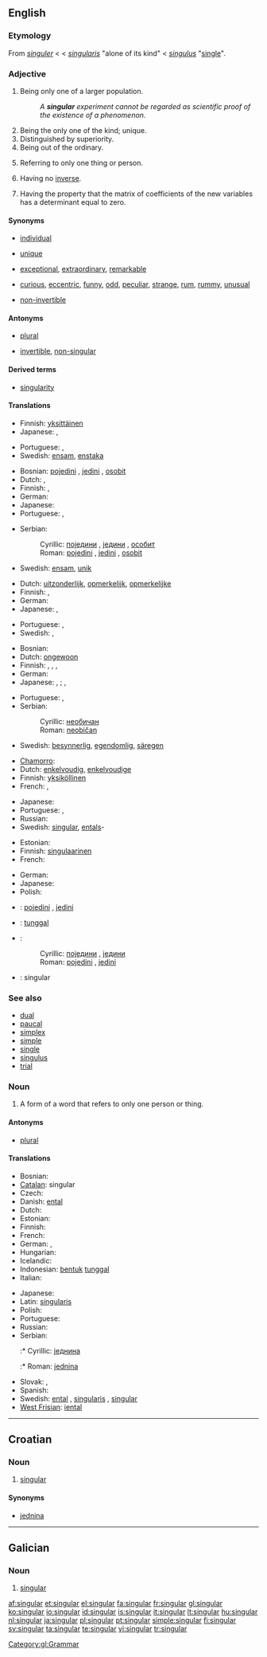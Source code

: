 ==English==

===Etymology===
From {{ME.}} ''[[singuler]]'' < {{OF.}} < {{L.}} ''[[singularis]]'' "alone of its kind" < {{L.}} ''[[singulus]]'' "[[single]]".

===Adjective===
{{en-adj}}

# Being only one of a larger population.
#: ''A '''singular''' experiment cannot be regarded as scientific proof of the existence of a phenomenon.''
# Being the only one of the kind; unique.
# Distinguished by superiority.
# Being out of the ordinary.
# {{grammar}} Referring to only one thing or person.
# {{context|linearalg|of matrix}} Having no [[inverse]].
# {{context|linearalg|of transformation}} Having the property that the matrix of coefficients of the new variables has a determinant equal to zero.

====Synonyms====
* {{sense|being only one}} [[individual]]
* {{sense|being the only one of a kind}} [[unique]]
* {{sense|distinguished by superiority}} [[exceptional]], [[extraordinary]], [[remarkable]]
* {{sense|being out of the ordinary}} [[curious]], [[eccentric]], [[funny]], [[odd]], [[peculiar]], [[strange]], [[rum]], [[rummy]], [[unusual]]
* {{sense|linear algebra: of matrix: having no inverse}} [[non-invertible]]

====Antonyms====
* {{sense|grammar: referring to only one thing}} [[plural]]
* {{sense|linear algebra: of matrix: having no inverse}} [[invertible]], [[non-singular]]

====Derived terms====
* [[singularity]]

====Translations====
{{trans-top|being only one of larger population}}
* Finnish: [[yksittäinen]]
* Japanese: {{t-|ja|唯一|tr=yuiitsu|sc=Jpan}}, {{t-|ja|無二|tr=muni|sc=Jpan}}
{{trans-mid}}
* Portuguese: {{t+|pt|único}}, {{t+|pt|simples}}
* Swedish: [[ensam]], [[enstaka]]
{{trans-bottom}}

{{trans-top|being the only one of a kind}}
* Bosnian: [[pojedini]] {{m}}, [[jedini]] {{m}}, [[osobit]] {{m}}
* Dutch: {{t+|nl|enig}}, {{t+|nl|enige}}
* Finnish: {{t+|fi|ainutlaatuinen}}, {{t+|fi|uniikki}}
* German: {{t|de|einzigartig}}
* Japanese: {{t-|ja|単一|tr=tan'itsu|sc=Jpan}}
* Portuguese: {{t+|pt|singular}}, {{t+|pt|único}}
{{trans-mid}}
* Serbian:
*: Cyrillic: [[поједини]] {{m}}, [[једини]] {{m}}, [[особит]] {{m}}
*: Roman: [[pojedini]] {{m}}, [[jedini]] {{m}}, [[osobit]] {{m}}
* Swedish: [[ensam]], [[unik]]
{{trans-bottom}}

{{trans-top|distinguished by superiority}}
* Dutch: [[uitzonderlijk]], [[opmerkelijk]], [[opmerkelijke]]
* Finnish: {{t+|fi|erinomainen}}, {{t-|fi|tavaton}}
* German: {{t|de|einzigartig}}
* Japanese: {{t-|ja|非凡|tr=hibon|sc=Jpan}}, {{t-|ja|希有|tr=keu|sc=Jpan}}
{{trans-mid}}
* Portuguese: {{t+|pt|singular}}, {{t+|pt|único}}
* Swedish: {{t+|sv|enastående}}, {{t+|sv|utmärkt}}
{{trans-bottom}}

{{trans-top|being out of the ordinary}}
* Bosnian: {{t-|bs|neobičan|m}}
* Dutch: [[ongewoon]]
* Finnish: {{t+|fi|harvinainen}}, {{t+|fi|merkillinen}}, {{t-|fi|omituinen}}, {{t+|fi|kummallinen}}
* German: {{t+|de|ungewöhnlich}}
* Japanese: {{qualifier|superior}} {{t-|ja|非凡|tr=hibon|sc=Jpan}}, {{t-|ja|希有|tr=keu|sc=Jpan}}; {{qualifier|odd}} {{t+|ja|奇妙|tr=kimyō|sc=Jpan}}, {{t-|ja|風変わり|tr=fūgawari|sc=Jpan}}
{{trans-mid}}
* Portuguese: {{t+|pt|singular}}, {{t+|pt|único}}
* Serbian:
*: Cyrillic: [[необичан]] {{m}}
*: Roman: [[neobičan]] {{m}}
* Swedish: [[besynnerlig]], [[egendomlig]], [[säregen]]
{{trans-bottom}}

{{trans-top|grammar: referring to only one thing}}
* [[Chamorro]]: {{t+|ch|senggolåt|xs=Chamorro}}
* Dutch: [[enkelvoudig]], [[enkelvoudige]]
* Finnish: [[yksiköllinen]]
* French: {{t+|fr|singulier|m}}, {{t+|fr|singulière|f}}
{{trans-mid}}
* Japanese: {{t-|ja|単数の|tr=tansū no|sc=Jpan}}
* Portuguese: {{t+|pt|singular}}, {{t+|pt|único}}
* Russian: {{t+|ru|единственный|tr=jedínstvennyj|sc=Cyrl}}
* Swedish: [[singular#Swedish|singular]], [[ental]]s-
{{trans-bottom}}

{{trans-top|linear algebra: of matrix: having no inverse}}
* Estonian: {{t|et|mittepööratav}}
* Finnish: [[singulaarinen]]
* French: {{t|fr|singulier}}
{{trans-mid}}
* German: {{t-|de|singulär}}
* Japanese: {{t-|ja|単称|tr=tanshō|sc=Jpan}}
* Polish: {{t|pl|nieodwracalny}}
{{trans-bottom}}

{{trans-top|linear algebra: of transformation}}
{{trans-mid}}
{{trans-bottom}}

{{checktrans}}
{{top}}
* {{ttbc|Bosnian}}: [[pojedini]] {{m}}, [[jedini]] {{m}}
* {{ttbc|Indonesian}}: [[tunggal]]
* {{ttbc|Serbian}}:
*: Cyrillic: [[поједини]] {{m}}, [[једини]] {{m}}
*: Roman: [[pojedini]] {{m}}, [[jedini]] {{m}}
* {{ttbc|Spanish}}: singular
{{bottom}}

===See also===
* [[dual]]
* [[paucal]]
* [[simplex]]
* [[simple]]
* [[single]]
* [[singulus]]
* [[trial]]

===Noun===
{{en-noun}}

# {{grammar}} A form of a word that refers to only one person or thing.

====Antonyms====
* {{sense|grammar: form of a word that refers to only one thing}} [[plural]]

====Translations====
{{trans-top|grammar: form of a word that refers to only one thing}}
* Bosnian: {{t-|bs|jednina|f}}
* [[Catalan]]: singular {{m}}
* Czech: {{t-|cs|jednotné číslo|n}}
* Danish: [[ental]]
* Dutch: {{t+|nl|enkelvoud|n}}
* Estonian: {{t+|et|ainsus}}
* Finnish: {{t+|fi|yksikkö}}
* French: {{t+|fr|singulier|m}}
* German: {{t+|de|Einzahl|f}}, {{t+|de|Singular|m}}
* Hungarian: {{t-|hu|egyes}}
* Icelandic: {{t+|is|eintala|f}}
* Indonesian: [[bentuk]] [[tunggal]]
* Italian: {{t+|it|singolare|m}}
{{trans-mid}}
* Japanese: {{t-|ja|単数形|tr=tansū-kei|sc=Jpan}}
* Latin: [[singularis]]
* Polish: {{t+|pl|liczba pojedyncza|f}}
* Portuguese: {{t+|pt|singular}}
* Russian: {{t+|ru|единственное число|n|tr=jedínstvennoje čisló|sc=Cyrl}}
* Serbian:
*:* Cyrillic: [[једнина]] {{f}}
*:* Roman: [[jednina]] {{f}}
* Slovak: {{t-|sk|jednotné číslo|n}}, {{t-|sk|singulár|m}}
* Spanish: {{t-|es|singular|m}}
* Swedish: [[ental]] {{n}}, [[singularis]] {{n}}, [[singular#Swedish|singular]] {{n}}
* [[West Frisian]]: [[iental]]
{{trans-bottom}}

----

==Croatian==

===Noun===
{{hr-noun|m}}

# [[#English|singular]]

====Synonyms====
* [[jednina#Croatian|jednina]]

----

==Galician==

===Noun===
{{infl|gl|adjective|g=mf}}

# [[#English|singular]]

[[Category:gl:Grammar]]

[[af:singular]]
[[et:singular]]
[[el:singular]]
[[fa:singular]]
[[fr:singular]]
[[gl:singular]]
[[ko:singular]]
[[io:singular]]
[[id:singular]]
[[is:singular]]
[[it:singular]]
[[lt:singular]]
[[hu:singular]]
[[nl:singular]]
[[ja:singular]]
[[pl:singular]]
[[pt:singular]]
[[simple:singular]]
[[fi:singular]]
[[sv:singular]]
[[ta:singular]]
[[te:singular]]
[[vi:singular]]
[[tr:singular]]